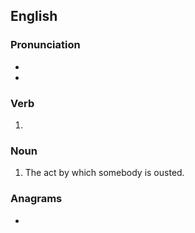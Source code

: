 ==English==

===Pronunciation===
* {{IPA|en|/ˈaʊstɪŋ/}}
* {{rhymes|aʊstɪŋ|lang=en}}

===Verb===
{{head|en|verb form}}

# {{present participle of|oust|lang=en|nocat=1}}

===Noun===
{{en-noun}}

# The act by which somebody is ousted.

===Anagrams===
* {{anagrams|en|a=ginostu|Guintos|outings|outsing|sign out|sign-out|signout|sing out|tousing}}